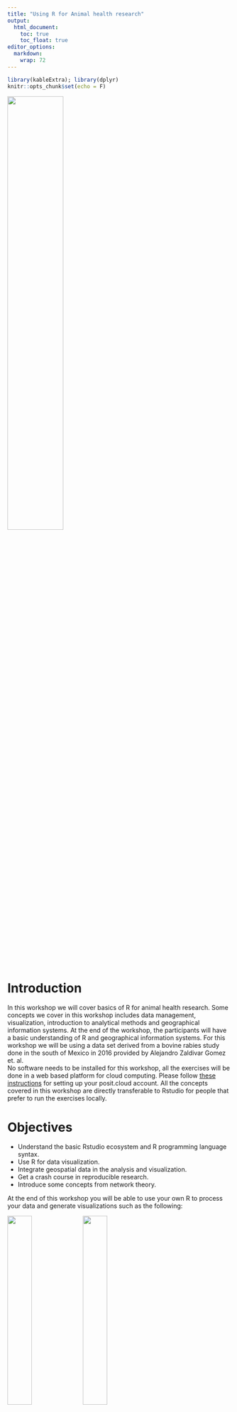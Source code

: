 ```yaml
---
title: "Using R for Animal health research"
output:
  html_document:
    toc: true
    toc_float: true
editor_options: 
  markdown: 
    wrap: 72
---
```


```r
library(kableExtra); library(dplyr)
knitr::opts_chunk$set(echo = F)
```

<img src="img/cadms-left.png" style="width:50%;position:center"/>

# Introduction

In this workshop we will cover basics of R for animal health research.
Some concepts we cover in this workshop includes data management,
visualization, introduction to analytical methods and geographical
information systems. At the end of the workshop, the participants will
have a basic understanding of R and geographical information systems.
For this workshop we will be using a data set derived from a bovine
rabies study done in the south of Mexico in 2016 provided by Alejandro
Zaldivar Gomez et. al.\
No software needs to be installed for this workshop, all the exercises
will be done in a web based platform for cloud computing. Please follow
[these instructions](0a_R_Intro.html) for setting up your posit.cloud
account. All the concepts covered in this workshop are directly
transferable to Rstudio for people that prefer to run the exercises
locally.

# Objectives

-   Understand the basic Rstudio ecosystem and R programming language
    syntax.
-   Use R for data visualization.
-   Integrate geospatial data in the analysis and visualization.
-   Get a crash course in reproducible research.
-   Introduce some concepts from network theory.\

At the end of this workshop you will be able to use your own R to
process your data and generate visualizations such as the following:

<img src="img/0_exampleMap.png" style="width:33%;position:left"/>
<img src="img/0_exBar.png" style="width:33%;position:center"/>
<img src="img/0_exNet.png" style="width:33%;position:right"/>

# Requisites

-   Laptop or desktop computer.\
-   A [posit.cloud](https://posit.cloud) account

<!-- ### Recommended reading -->

<!-- -   Martínez-López B, Perez AM, Sánchez-Vizcaíno JM. Social network -->

<!--     analysis. Review of general concepts and use in preventive -->

<!--     veterinary medicine. Transbound Emerg Dis. 2009 May;56(4):109-20. -->

<!--     doi: 10.1111/j.1865-1682.2009.01073.x. PMID: 19341388. -->

<!-- -   Enright J, Kao RR. Epidemics on dynamic networks. Epidemics. 2018 -->

<!--     Sep;24:88-97. doi: 10.1016/j.epidem.2018.04.003. Epub 2018 Apr 28. -->

<!--     PMID: 29907403. -->

<!-- -   Silk, M.J., Croft, D.P., Delahay, R.J., Hodgson, D.J., Weber, N., -->

<!--     Boots, M. and McDonald, R.A. (2017), The application of statistical -->

<!--     network models in disease research. Methods Ecol Evol, 8: 1026-1041. -->

<!--     <https://doi.org/10.1111/2041-210X.12770> -->

<!-- -   Farine, DR. When to choose dynamic vs. static social network -->

<!--     analysis. J Anim Ecol. 2018; 87: 128-- 138. -->

<!--     <https://doi.org/10.1111/1365-2656.12764> -->

------------------------------------------------------------------------

# Tentative schedule

```r
data.frame(
  Time = c('', '10:00-11:00', '11:00-11:45', '11:45-12:00', '12:00-13:00', '13:00-14:00', '14:00-15:00', '15:00-16:00', '16:00-17:00'),
  # D01 = c('Introduction to R', '', '', '', '', '', 'Intro to R studio and Markdown', 'R syntax and the tidyverse', 'Graphics in R'),
  D01 = cell_spec(
    c('Introduction to R', '', '', '', '', '', 'Intro to R studio and Markdown', 'R syntax and the tidyverse', 'Graphics in R'), 'html',
    link = c('slides/1a_Intro.html', '', '', '', '', '','1a_Intro_RstudioMarkdown.html', '1b_RandTidyverse.html', '1c_GraphicsI.html')
  ),
  # D02 = c('Geographical Information systems','Introduction to geographical information systems', 'Vectors and rasters', 'Break', 'Manipulating spatial objects and projections', 'Lunch', 'Spatial statistics', 'Cartography', ''),
  D02 = cell_spec(
    c('R syntax and the tidyverse','Intro to R syntac', 'Functions in R', 'Break', 'Loading data', 'Lunch', 'Data reduction', 'Joining datasets', ''), 'html',
    link = c('slides/2a_Viz.html', '1b_RandTidyverse.html', '1b_RandTidyverse.html', '', '1c_GraphicsI.html', 'Lunch.html', '1b_RandTidyverse.html', '', '')
  ),
  # D03 = c('Data visualization','Intro to SNA', 'SNA in R', 'Break', 'Network visualization', 'Lunch', 'Bipartite Networks', 'Dynamic Networks', ''),
  D03 = cell_spec(
    c('Data visualization','Recap from yesterday', 'Graphics in R', 'Break', 'Further customization', 'Lunch', 'Vectors and rasters', 'Cartography', ''),
    'html',
    link = c('slides/Day-03.html', '', '1d_GraphicsII.html', '', '1d_GraphicsII.html', 'Lunch.html', '2a_VectorsRasters.html', '2a_VectorsRasters.html', '')
  ),
  # D04 = c('More data visualization', 'Recap from yesterday', 'Cartography', 'Break', 'Data visualization exercise', 'Lunch', 'Intro to Network analysis', '', '')
  D04 = cell_spec(
    c('More data visualization', 'Recap from yesterday', 'Cartography', 'Break', 'Data visualization exercise', 'Lunch', 'Other visualization approaches', '', ''),
    'html',
    link = c('slides/Day-04.html', 'slides/Day-03.html', '2a_VectorsRasters.html', '', '4a_DataVizExercise.html', '', '', '', '')
  )
) %>%
  kbl("html", escape = FALSE, col.names = c('', 'Day 01', 'Day 02', 'Day 03', 'Day 04')) %>%
  kable_paper(full_width = F, lightable_options = c('hover')) %>%
  column_spec(1, bold = T, border_right = T) %>%
  column_spec(2, border_right = T) %>%
  column_spec(3, border_right = T) %>%
  column_spec(4, border_right = T) %>%
  row_spec(1, bold = T, extra_css = "border-bottom: 1px solid") %>%
  row_spec(c(4,6), background = "#F6F5FA", italic = T)
```

------------------------------------------------------------------------

## Data

The data used for this workshop is contained in the package `STNet`. To
install `STNet` we need the package `devtools` and use the command
`devtools::install_github("spablotemporal/STNet")`.

<!-- ------------------------------------------------------------------------ -->

## Links

-   [Shared
    folder](https://ucdavis.box.com/s/65bg7mu85kblruofbkf481ontvuw128e),
    we will use this folder to provide some workshop materials such as
    code, data, or other resources.
-   [R bloggers](https://www.r-bloggers.com), Website that shares
    tutorials and posts from different contributors.
-   [Desktop installation
    instructions](https://www.spablo-temporal.network/ShinyWorkshop/0a_R_Intro.html)
-   [R cheat
    sheets](https://posit.co/resources/cheatsheets/?type=posit-cheatsheets/):
    -   [dplyr](https://posit.co/wp-content/uploads/2022/10/data-transformation-1.pdf)
    -   [ggplot2](https://posit.co/wp-content/uploads/2022/10/data-visualization-1.pdf)
    -   [markdown](https://posit.co/wp-content/uploads/2022/10/rmarkdown-1.pdf)
-   [R graph gallery](https://r-graph-gallery.com)
-   [Data-to-viz](https://www.data-to-viz.com), tool from the same author of the R graph gallery to identify visual needed for the data.  
-   [String manipulation](https://www.spablo-temporal.network/HowTo/Text_Manipulation.html)

# Post workshop survey

<!-- ICAHS -->

We would appreciate if you take a minute to fill a quick anonymous

survey for feedback. To go to the survey follow [THIS LINK](Survey.html)

<!-- https://forms.gle/2NLzs7vLYUdumYjT9 -->

<!-- NIFNAF -->

<!-- We would appreciate if you take a minute to fill a quick anonymous survey for feedback. To go to the survey follow [THIS LINK](https://ucdavis.co1.qualtrics.com/jfe/form/SV_40oI9hjyLzb4W0K) -->

# Other materiasl

https://cadms-ucd.github.io/PROCINORTE_TT/topics.html

------------------------------------------------------------------------

*This course has been developed with contributions from: [Jose Pablo
Gomez-Vazquez](https://www.spablo-temporal.network), [Jerome
Baron](https://www.researchgate.net/profile/Jerome-Baron-2?_iepl%5Bcontexts%5D%5B0%5D=searchReact&_iepl%5BinteractionType%5D=headerSearchResearcher&_iepl%5Bposition%5D=1&_iepl%5BrgKey%5D=AC%3A19976637&_iepl%5Bquery%5D=jerome%20baron&_sg%5B0%5D=h0qwByBH7jEA9pnkn57dm5DqgHcuF9RNJMTd-1Y79ltjmKk1-oUwMXIy0pcjRE2CnEYq1KdLptyRR6s54PsSQTvSojEvOpxGlpJjg6kuLhyfGh3pNjLchg.RUn0HdO-b7dyxeqozqlU1rJYELS8Vbv-3SOTmOVKfhG2vntyZ18MRQemx2xzjlKdofPhapNFbhW2HCVG1gGhtw&_sg%5B1%5D=LN6moeDNOP7fMtM7A31LTwZ9q27yotxpXtAgTlLmDlxFCvXSd6qjzytmLHphEk7feO7YsBVeJEbTHCewI-A.RUn0HdO-b7dyxeqozqlU1rJYELS8Vbv-3SOTmOVKfhG2vntyZ18MRQemx2xzjlKdofPhapNFbhW2HCVG1gGhtw&_sgd%5B2%20words%5D=1&_sgd%5B10-20%20characters%5D=1)
Alejandro Zaldivar, and [Beatriz
Martinez-Lopez](https://cadms.vetmed.ucdavis.edu/about/director).\
Feel free to use these training materials for your own research and
teaching. When using the materials we would appreciate using the proper
credits. If you would be interested in a training session, please
contact: [jpgo\@ucdavis.edu](mailto:jpgo@ucdavis.edu){.email}*

------------------------------------------------------------------------
